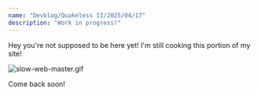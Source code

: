 ```yaml
---
name: "Devblog/Quakeless II/2025/04/17"
description: "Work in progress!"
---
```


Hey you're not supposed to be here yet! I'm still cooking this portion of my site!

<Image src='/asset/slow-web-master_1744861643887_0.gif' alt='slow-web-master.gif' width={200} height={134} />

Come back soon!

